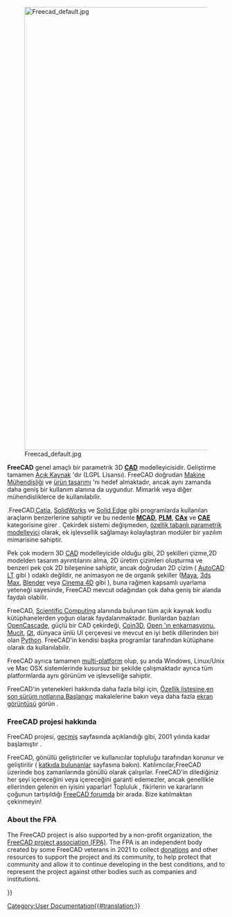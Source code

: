 <languages/>
{{Docnav
|[[Online Help Startpage|Online Help Startpage]]
|[[Feature list|Feature list]]
}}

[[Image:Freecad default.jpg|1024px|center]] 

<div class="mw-translate-fuzzy">
'''FreeCAD''' genel amaçlı bir parametrik 3D [http://en.wikipedia.org/wiki/CAD '''CAD'''] modelleyicisidir. Geliştirme tamamen [http://en.wikipedia.org/wiki/Open_source Açık Kaynak] 'dır (LGPL Lisansı). FreeCAD doğrudan [http://en.wikipedia.org/wiki/Mechanical_engineering Makine Mühendisliği] ve [http://en.wikipedia.org/wiki/Product_design ürün tasarımı] 'nı hedef almaktadır, ancak aynı zamanda daha geniş bir kullanım alanına da uygundur. Mimarlık veya diğer mühendisliklerce de kullanılabilir.
</div>

<div class="mw-translate-fuzzy">
.FreeCAD,[http://en.wikipedia.org/wiki/Catia Catia], [http://en.wikipedia.org/wiki/Solidworks SolidWorks] ve [http://en.wikipedia.org/wiki/Solid_Edge Solid Edge] gibi programlarda kullanılan araçların benzerlerine sahiptir ve bu nedenle [http://en.wikipedia.org/wiki/CAD '''MCAD'''], [http://en.wikipedia.org/wiki/Product_Lifecycle_Management '''PLM'''], [http://en.wikipedia.org/wiki/CAx '''CAx'''] ve [http://en.wikipedia.org/wiki/Computer-aided_engineering '''CAE'''] kategorisine girer . Çekirdek sistemi değişmeden, [http://en.wikipedia.org/wiki/Parametric_feature_based_modeler özellik tabanlı parametrik modelleyici] olarak, ek işlevsellik sağlamayı kolaylaştıran modüler bir yazılım mimarisine sahiptir.
</div>

<div class="mw-translate-fuzzy">
Pek çok modern 3D [http://en.wikipedia.org/wiki/CAD CAD] modelleyicide olduğu gibi, 2D şekilleri çizme,2D modelden tasarım ayrıntılarını alma, 2D üretim çizimleri oluşturma ve benzeri pek çok 2D bileşenine sahiptir, ancak doğrudan 2D çizim ( [http://en.wikipedia.org/wiki/AutoCAD#AutoCAD_LT AutoCAD LT] gibi ) odaklı değildir, ne animasyon ne de organik şekiller ([http://en.wikipedia.org/wiki/Maya_(software) Maya], [http://en.wikipedia.org/wiki/3ds_Max 3ds Max], [http://en.wikipedia.org/wiki/Blender_%28software%29 Blender] veya [http://en.wikipedia.org/wiki/CINEMA_4D Cinema 4D] gibi ), buna rağmen kapsamlı uyarlama yeteneği sayesinde, FreeCAD mevcut odağından çok daha geniş bir alanda faydalı olabilir.
</div>

<div class="mw-translate-fuzzy">
FreeCAD, [http://en.wikipedia.org/wiki/Scientific_Computation Scientific Computing] alanında bulunan tüm açık kaynak kodlu kütüphanelerden yoğun olarak faydalanmaktadır. Bunlardan bazıları [http://OpenCascade.org OpenCascade], güçlü bir CAD çekirdeği, [http://www.Coin3D.org Coin3D], [http://en.wikipedia.org/wiki/Open_Inventor Open 'ın enkarnasyonu. Mucit], [http://www.qtsoftware.com/ Qt], dünyaca ünlü UI çerçevesi ve mevcut en iyi betik dillerinden biri olan [http://www.python.org Python]. FreeCAD'in kendisi başka programlar tarafından kütüphane olarak da kullanılabilir.
</div>

<div class="mw-translate-fuzzy">
FreeCAD ayrıca tamamen [http://en.wikipedia.org/wiki/Cross-platform multi-platform] olup, şu anda Windows, Linux/Unix ve Mac OSX sistemlerinde kusursuz bir şekilde çalışmaktadır ayrıca tüm platformlarda aynı görünüm ve işlevselliğe sahiptir.
</div>

<div class="mw-translate-fuzzy">
FreeCAD'in yetenekleri hakkında daha fazla bilgi için, [[Feature list|Özellik listesine]],[[Getting_started#What's new|en son sürüm notlarına]],[[Getting started|Başlangıç]] makalelerine bakın veya daha fazla [[screenshots|ekran görüntüsü]] görün .
</div>

<span id="About_the_FreeCAD_project"></span>
===FreeCAD projesi hakkında===

FreeCAD projesi, [[history|geçmiş]] sayfasında açıklandığı gibi, 2001 yılında kadar başlamıştır . 

<div class="mw-translate-fuzzy">
FreeCAD, gönüllü geliştiriciler ve kullanıcılar topluluğu tarafından korunur ve geliştirilir ( [[contributors|katkıda bulunanlar]] sayfasına bakın). Katılımcılar,FreeCAD üzerinde boş zamanlarında gönüllü olarak çalışırlar. FreeCAD'in dilediğiniz her şeyi içereceğini veya içereceğini garanti edemezler, ancak genellikle ellerinden gelenin en iyisini yaparlar! Topluluk , fikirlerin ve kararların çoğunun tartışıldığı [http://forum.freecadweb.org FreeCAD forumda] bir arada. Bize katılmaktan çekinmeyin!
</div>

=== About the FPA ===

The FreeCAD project is also supported by a non-profit organization, the [https://fpa.freecad.org FreeCAD project association (FPA)]. The FPA is an independent body created by some FreeCAD veterans in 2021 to collect [[donate|donations]] and other resources to support the project and its community, to help protect that community and allow it to continue developing in the best conditions, and to represent the project against other bodies such as companies and institutions.


<div class="mw-translate-fuzzy">
{{Docnav/tr|[[Online Help Startpage/tr|Çevrimiçi Yardım Ana Sayfa]]|[[Feature_list/tr|Özellik Listesi]]}}
</div>

{{Userdocnavi{{#translation:}}}}
[[Category:User Documentation{{#translation:}}]]